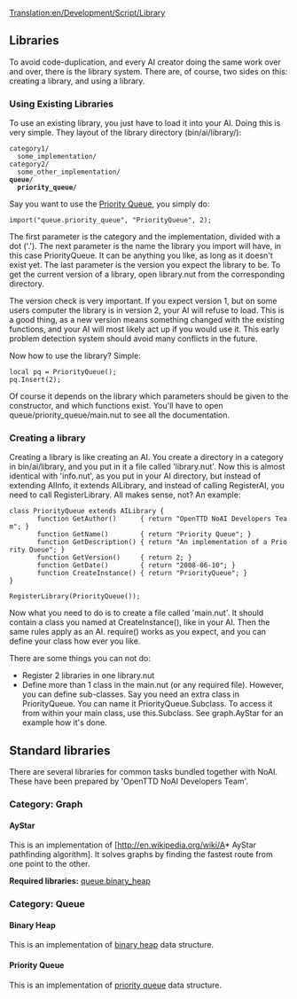 [[Translation:en/Development/Script/Library]]
{{en/Development/Script/Navigation}}

== Libraries ==

To avoid code-duplication, and every AI creator doing the same work over and over, there is the library system. There are, of course, two sides on this: creating a library, and using a library.

=== Using Existing Libraries ===

To use an existing library, you just have to load it into your AI. Doing this is very simple. They layout of the library directory (bin/ai/library/):

 category1/
   some_implementation/
 category2/
   some_other_implementation/
 '''queue/'''
   '''priority_queue/'''

Say you want to use the [[en/Development/Script/Library#priority-queue|Priority Queue]], you simply do:

 import("queue.priority_queue", "PriorityQueue", 2);

The first parameter is the category and the implementation, divided with a dot ('.'). The next parameter is the name the library you import will have, in this case PriorityQueue. It can be anything you like, as long as it doesn't exist yet. The last parameter is the version you expect the library to be. To get the current version of a library, open library.nut from the corresponding directory. 

The version check is very important. If you expect version 1, but on some users computer the library is in version 2, your AI will refuse to load. This is a good thing, as a new version means something changed with the existing functions, and your AI will most likely act up if you would use it. This early problem detection system should avoid many conflicts in the future.

Now how to use the library? Simple:

 local pq = PriorityQueue();
 pq.Insert(2);

Of course it depends on the library which parameters should be given to the constructor, and which functions exist. You'll have to open queue/priority_queue/main.nut to see all the documentation.

=== Creating a library ===

Creating a library is like creating an AI. You create a directory in a category in bin/ai/library, and you put in it a file called 'library.nut'. Now this is almost identical with 'info.nut', as you put in your AI directory, but instead of extending AIInfo, it extends AILibrary, and instead of calling RegisterAI, you need to call RegisterLibrary. All makes sense, not? An example:

 class PriorityQueue extends AILibrary {
        function GetAuthor()      { return "OpenTTD NoAI Developers Team"; }
        function GetName()        { return "Priority Queue"; }
        function GetDescription() { return "An implementation of a Priority Queue"; }
        function GetVersion()     { return 2; }
        function GetDate()        { return "2008-06-10"; }
        function CreateInstance() { return "PriorityQueue"; }
 }

 RegisterLibrary(PriorityQueue());

Now what you need to do is to create a file called 'main.nut'. It should contain a class you named at CreateInstance(), like in your AI. Then the same rules apply as an AI. require() works as you expect, and you can define your class how ever you like.

There are some things you can not do:

* Register 2 libraries in one library.nut
* Define more than 1 class in the main.nut (or any required file). However, you can define sub-classes. Say you need an extra class in PriorityQueue. You can name it PriorityQueue.Subclass. To access it from within your main class, use this.Subclass. See graph.AyStar for an example how it's done.

== Standard libraries ==

There are several libraries for common tasks bundled together with NoAI. These have been prepared by 'OpenTTD NoAI Developers Team'.

=== Category: Graph ===

==== AyStar ====

This is an implementation of [http://en.wikipedia.org/wiki/A* AyStar pathfinding algorithm]. It solves graphs by finding the fastest route from one point to the other.

'''Required libraries:''' [[en/Development/Script/Library#binary-heap|queue.binary_heap]]

=== Category: Queue ===

==== Binary Heap ====

This is an implementation of [http://en.wikipedia.org/wiki/Binary_heap binary heap] data structure.

==== Priority Queue ====

This is an implementation of [http://en.wikipedia.org/wiki/Priority_queue priority queue] data structure.
